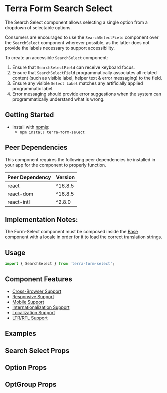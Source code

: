 


<Badge />

# Terra Form Search Select

The Search Select component allows selecting a single option from a dropdown of selectable options.

Consumers are encouraged to use the `SearchSelectField` component over the `SearchSelect` component wherever possible, as the latter does not provide the labels necessary to support accessibility.

To create an accessible `SearchSelect` component:
1. Ensure that `SearchSelectField` can receive keyboard focus.
2. Ensure that `SearchSelectField` programmatically associates all related content (such as visible label, helper text & error messaging) to the field.
3. Ensure any visible `Select Label` matches any artificially applied programmatic label.
4. Error messaging should provide error suggestions when the system can programmatically understand what is wrong.

## Getting Started

- Install with [npmjs](https://www.npmjs.com):
  - `npm install terra-form-select`

<!-- AUTO-GENERATED-CONTENT:START Peer Dependencies -->

## Peer Dependencies

This component requires the following peer dependencies be installed in your app for the component to properly function.

| Peer Dependency | Version |
|-|-|
| react | ^16.8.5 |
| react-dom | ^16.8.5 |
| react-intl | ^2.8.0 |

<!-- AUTO-GENERATED-CONTENT:END -->

## Implementation Notes:

The Form-Select component must be composed inside the [Base][1] component with a locale in order for it to load the correct translation strings.

[1]: /components/cerner-terra-core-docs/base/about

## Usage

```jsx
import { SearchSelect } from 'terra-form-select';
```

## Component Features

- [Cross-Browser Support](https://engineering.cerner.com/terra-ui/about/terra-ui/component-standards#cross-browser-support)
- [Responsive Support](https://engineering.cerner.com/terra-ui/about/terra-ui/component-standards#responsive-support)
- [Mobile Support](https://engineering.cerner.com/terra-ui/about/terra-ui/component-standards#mobile-support)
- [Internationalization Support](https://engineering.cerner.com/terra-ui/about/terra-ui/component-standards#internationalization-i18n)
- [Localization Support](https://engineering.cerner.com/terra-ui/about/terra-ui/component-standards#internationalization-i18n)
- [LTR/RTL Support](https://engineering.cerner.com/terra-ui/about/terra-ui/component-standards#ltr--rtl)

## Examples
<SearchExample description="A Search Select allows selecting a single option." />
<IsTouchAccessibleExample description="Ensure accessibility on touch devices. Will render the dropdown menu in normal DOM flow with position absolute. By default, the menu renders in a portal, which is inaccessible on touch devices." />
<DisabledExample />
<InvalidExample description="Applies theme-specific styling for invalid. Will also display error text when used with a Field." />
<IncompleteExample description="Applies theme-specific styling for incomplete. ***Note: Only use incomplete if given specific guidance, reserved for specific applications when no value has been provided. Not for general use.***" />
<OptGroupExample title="Ability to add Option Groups" description="An OptGroup provides a way to group options together within the listbox." />
<MaxHeightExample title="Ability to set a Maximum Height" description="An example of implementing a custom max height of the Search." />
<AllowClearExample title="Ability to Clear Selection" description="An example with an option to clear the selected item." />
<ControlledExample title="Create a Controlled Search Select" description="An example of implementing a controlled Search Select." />

## Search Select Props
<SearchSelectPropsTable />

## Option Props
<OptionPropsTable />

## OptGroup Props
<OptGroupPropsTable />
   